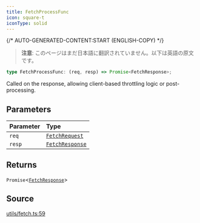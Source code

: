 ```yaml
---
title: FetchProcessFunc
icon: square-t
iconType: solid
---
```


{/* AUTO-GENERATED-CONTENT:START (ENGLISH-COPY) */}

> **注意**: このページはまだ日本語に翻訳されていません。以下は英語の原文です。

```ts
type FetchProcessFunc: (req, resp) => Promise<FetchResponse>;
```

Called on the response, allowing client-based throttling logic or post-processing.

## Parameters

| Parameter | Type |
| :------ | :------ |
| `req` | [`FetchRequest`](/jp/sdk/content/classes/FetchRequest) |
| `resp` | [`FetchResponse`](/jp/sdk/content/classes/FetchResponse) |

## Returns

`Promise`\<[`FetchResponse`](/jp/sdk/content/classes/FetchResponse)\>

## Source

[utils/fetch.ts:59](https://github.com/dominant-strategies/quais.js/blob/c1c12d43f9d34c6baad2b0542bd6d0acd6fefcbf/src/utils/fetch.ts#L59)
